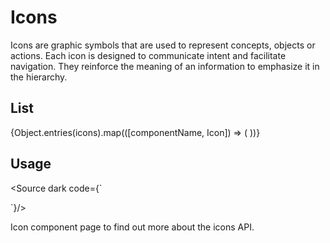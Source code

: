 
<Meta title="Fundamentals/Icons"/>

# Icons
Icons are graphic symbols that are used to represent concepts, objects or actions.
Each icon is designed to communicate intent and facilitate navigation.
They reinforce the meaning of an information to emphasize it in the hierarchy.

## List

<IconGallery>
  {Object.entries(icons).map(([componentName, Icon]) => (
    <IconItem
      key={componentName}
      name={componentName}
    >
      <Icon/>
    </IconItem>
  ))}
</IconGallery>

## Usage

<Source dark code={`

<SettingsIcon />
`}/>

<LinkTo kind="Components/Data Display/Icon" story="docs">Icon component page</LinkTo> to find out more about the icons API.
